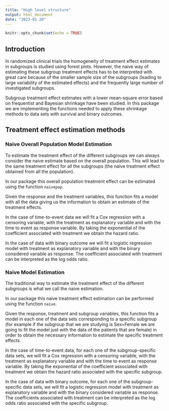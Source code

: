 ```yaml
---
title: "High level structure"
output: html_document
date: "2023-01-20"
---
```


```r
knitr::opts_chunk$set(echo = TRUE)
```

## Introduction

In randomized clinical trials the homogeneity of treatment effect estimates in subgroups is studied using forest plots. However, the naive way of estimating  these subgroup treatment effects has to be interpreted with great care because of the smaller sample size of the subgroups (leading to large variability of the estimated effects) and the frequently large number of investigated subgroups. 

Subgroup treatment effect estimates with a lower mean-square error based on frequentist and Bayesian shrinkage have been studied. In this package we are implementing the functions needed to apply these shrinkage methods to data sets with survival and binary outcomes.


## Treatment effect estimation methods

### Naive Overall Population Model Estimation

To estimate the treatment effect of the different subgroups we can always consider the naive estimate based on the overall population. This will lead to the same treatment effect for all the subgroups (the naive treatment effect obtained from all the population).

In our package this overall population treatment effect can be estimated using the function `naivepop`.

Given the response and the treatment variables, this function fits a model with all the data giving us the information to obtain an estimate of the treatment effects.

In the case of time-to-event data we will fit a Cox regression with a censoring variable, with the treatment as explanatory variable and with the time to event as response variable. By taking the exponential of the coefficient associated with treatment we obtain the hazard ratio. 

In the case of data with binary outcome we will fit a logistic regression model with treatment as explanatory variable and with the binary considered variable as response. The coefficient associated with treatment can be interpreted as the log odds ratio.


### Naive Model Estimation
The traditional way to estimate the treatment effect of the different subgroups is what we call the naive estimation.

In our package this naive treatment effect estimation can be performed using the function `naive`.

Given the response, treatment and subgroup variables, this function fits a model in each one of the data sets corresponding to a specific subgroup (for example if the subgroup that we are studying is Sex=Female we are going to fit the model just with the data of the patients that are female) in order to obtain the necessary information to estimate the specific treatment effects.

In the case of time-to-event data, for each one of the subgroup-specific data sets, we will fit a Cox regression with a censoring variable, with the treatment as explanatory variable and with the time to event as response variable. By taking the exponential of the coefficient associated with treatment we obtain the hazard ratio associated with the specific subgroup.

In the case of data with binary outcome, for each one of the subgroup-specific data sets, we will fit a logistic regression model with treatment as explanatory variable and with the binary considered variable as response. The coefficients associated with treatment can be interpreted as the log odds ratio associated with the specific subgroup.




